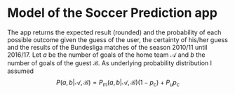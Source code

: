 # Model of the Soccer Prediction app
The app returns the expected result (rounded) and the probability of each possible outcome given the guess of the user, the certainty of his/her guess and the results of the Bundesliga matches of the season 2010/11 until 2016/17. Let $a$ be the number of goals of the home team $\mathcal{A}$ and $b$ the number of goals of the guest $\mathcal{B}$. As underlying probability distribution I assumed
$$P(a,b|\mathcal{A},\mathcal{B})=P_\text{m}(a,b|\mathcal{A},\mathcal{B})(1-p_\text{c})+P_\text{u}p_\text{c}$$
